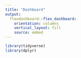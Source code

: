 ```yaml
---
title: "Dashboard"
output: 
  flexdashboard::flex_dashboard:
    orientation: columns
    vertical_layout: fill
    source: embed 
---
```


```r
library(tidyverse)
library(dplyr)
```